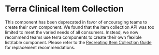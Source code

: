 
# Terra Clinical Item Collection

<Notice variant="deprecation" ariaLevel="3">

  This component has been deprecated in favor of encouraging teams to create their own component. We found that the item collection API was too limited to meet the varied needs of all consumers. Instead, we now recommend teams use terra components to create their own flexible list/table component. Please refer to the [Recreating Item Collection Guide](/guides/terra-ui/component-guides/building-an-item-collection) for replacement recommendations.
  
</Notice>
